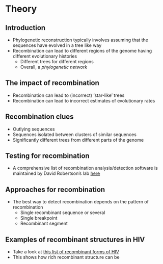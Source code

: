 # Theory

## Introduction

- Phylogenetic reconstruction typically involves assuming that the sequences have evolved in a tree like way
- Recombination can lead to different regions of the genome having different evolutionary histories
  - Different trees for different regions
  - Overall, a *phylogenetic network*
  
## The impact of recombination

- Recombination can lead to (incorrect) 'star-like' trees
- Recombination can lead to incorrect estimates of evolutionary rates

## Recombination clues

- Outlying sequences
- Sequences isolated between clusters of similar sequences
- Significantly different trees from different parts of the genome

## Testing for recombination

- A comprehensive list of recombination analysis/detection software is maintained by David Robertson's lab [here](http://bioinf.man.ac.uk/robertson/recombination/programs.shtml)

## Approaches for recombination

- The best way to detect recombination depends on the pattern of recombination
  - Single recombinant sequence or several
  - Single breakpoint
  - Recombinant segment

## Examples of recombinant structures in HIV

- Take a look at [this list of recombinant forms of HIV](http://www.hiv.lanl.gov/content/sequence/HIV/CRFs/CRFs.html)
- This shows how rich recombinant structure can be
